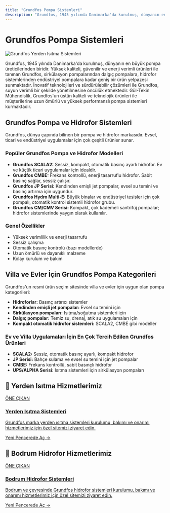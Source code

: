 ```yaml
---
title: "Grundfos Pompa Sistemleri"
description: "Grundfos, 1945 yılında Danimarka'da kurulmuş, dünyanın en büyük pompa üreticilerinden biridir. Yüksek kaliteli, güvenilir ve enerji verimli ürünleri ile tanı..."
---
```


# Grundfos Pompa Sistemleri

<div class="service-header-image">
  <img src="/images/yerden-isitma/006_gul-tekin-muhendislik.jpg" alt="Grundfos Yerden Isıtma Sistemleri" />
</div>

Grundfos, 1945 yılında Danimarka'da kurulmuş, dünyanın en büyük pompa üreticilerinden biridir. Yüksek kaliteli, güvenilir ve enerji verimli ürünleri ile tanınan Grundfos, sirkülasyon pompalarından dalgıç pompalara, hidrofor sistemlerinden endüstriyel pompalara kadar geniş bir ürün yelpazesi sunmaktadır. İnovatif teknolojileri ve sürdürülebilir çözümleri ile Grundfos, suyun verimli bir şekilde yönetilmesine öncülük etmektedir. Gül-Tekin Mühendislik, Grundfos'un üstün kaliteli ve teknolojik ürünleri ile müşterilerine uzun ömürlü ve yüksek performanslı pompa sistemleri kurmaktadır.

## Grundfos Pompa ve Hidrofor Sistemleri

Grundfos, dünya çapında bilinen bir pompa ve hidrofor markasıdır. Evsel, ticari ve endüstriyel uygulamalar için çok çeşitli ürünler sunar.

### Popüler Grundfos Pompa ve Hidrofor Modelleri

- **Grundfos SCALA2:** Sessiz, kompakt, otomatik basınç ayarlı hidrofor. Ev ve küçük ticari uygulamalar için idealdir.
- **Grundfos CMBE:** Frekans kontrollü, enerji tasarruflu hidrofor. Sabit basınç sağlar, sessiz çalışır.
- **Grundfos JP Serisi:** Kendinden emişli jet pompalar, evsel su temini ve basınç artırma için uygundur.
- **Grundfos Hydro Multi-E:** Büyük binalar ve endüstriyel tesisler için çok pompalı, otomatik kontrol sistemli hidrofor grubu.
- **Grundfos CM/CMV Serisi:** Kompakt, çok kademeli santrifüj pompalar; hidrofor sistemlerinde yaygın olarak kullanılır.

### Genel Özellikler

- Yüksek verimlilik ve enerji tasarrufu
- Sessiz çalışma
- Otomatik basınç kontrolü (bazı modellerde)
- Uzun ömürlü ve dayanıklı malzeme
- Kolay kurulum ve bakım

## Villa ve Evler İçin Grundfos Pompa Kategorileri

Grundfos'un resmi ürün seçim sitesinde villa ve evler için uygun olan pompa kategorileri:

- **Hidroforlar:** Basınç artırıcı sistemler
- **Kendinden emişli jet pompalar:** Evsel su temini için
- **Sirkülasyon pompaları:** Isıtma/soğutma sistemleri için
- **Dalgıç pompalar:** Temiz su, drenaj, atık su uygulamaları için
- **Kompakt otomatik hidrofor sistemleri:** SCALA2, CMBE gibi modeller

### Ev ve Villa Uygulamaları İçin En Çok Tercih Edilen Grundfos Ürünleri

- **SCALA2:** Sessiz, otomatik basınç ayarlı, kompakt hidrofor
- **JP Serisi:** Bahçe sulama ve evsel su temini için jet pompalar
- **CMBE:** Frekans kontrollü, sabit basınçlı hidrofor
- **UPS/ALPHA Serisi:** Isıtma sistemleri için sirkülasyon pompaları

## 🌟 Yerden Isıtma Hizmetlerimiz

<a href="https://yerden-isitma.gul-tekinmuhendislik.com/" target="_blank" rel="noopener noreferrer" class="link-card featured">
  <div class="link-card-content">
    <span class="badge">ÖNE ÇIKAN</span>
    <h3>Yerden Isıtma Sistemleri</h3>
    <p>Grundfos marka yerden ısıtma sistemleri kurulumu, bakımı ve onarımı hizmetlerimiz için özel sitemizi ziyaret edin.</p>
    <span class="link-card-cta">Yeni Pencerede Aç →</span>
  </div>
</a>

## 🌟 Bodrum Hidrofor Hizmetlerimiz

<a href="https://bodrum-hidrofor.gul-tekinmuhendislik.com" target="_blank" rel="noopener noreferrer" class="link-card featured">
  <div class="link-card-content">
    <span class="badge">ÖNE ÇIKAN</span>
    <h3>Bodrum Hidrofor Sistemleri</h3>
    <p>Bodrum ve çevresinde Grundfos hidrofor sistemleri kurulumu, bakımı ve onarımı hizmetlerimiz için özel sitemizi ziyaret edin.</p>
    <span class="link-card-cta">Yeni Pencerede Aç →</span>
  </div>
</a>